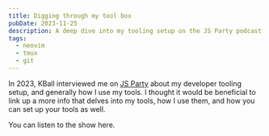 ```yaml
---
title: Digging through my tool box
pubDate: 2023-11-25
description: A deep dive into my tooling setup on the JS Party podcast
tags:
  - neovim
  - tmux
  - git
---
```



In 2023, KBall interviewed me on [JS Party](https://jsparty.fm) about my developer tooling setup, and generally how I use my tools. I thought
it would be beneficial to link up a more info that delves into my tools, how I use them, and how you can set up your tools as well.

You can listen to the show here.

<Audio episode={278} />

This is a great overview of what typically goes into my daily workflow and the tools I use to get my job done. I
absoluately believe that one should always use the right tool for the job, and that translates into my tools constantly
changing as I learn, grow, and evolve! For example, the first tool I talk about in the episode is about the wonderful
[Kitty](https://sw.kovidgoyal.net/kitty/#) terminal emulator but in the months since this show has gone out, I have switched off that and over to
[WezTerm](https://wezfurlong.org/wezterm/index.html). As my tooling changes I tend to keep my [/uses](/uses) page
up-to-date, so check there for the latest and greatest!

Of course, the major star of my tooling workflow is my [dotfiles](https://github.com/nicknisi/dotfiles)! With this
setup, I can go from new machine to ready to work in less than 20 minutes by relying on tools like
[Homebrew](https://brew.sh), [Git](https://git-scm.com/), and [Neovim](https://neovim.io). I catalog my journey from Vim
novice to ~expert~ where I'm at now [here](/vim)

## A Video Walkthrough

I spoke to [Josh Medeski](https://www.joshmedeski.com) about my tooling setup and how it's changed over the years. It's a fun show and definitely
worth a watch.

<Video videoId="17o9QrCcF_o" />

It categorizes the changes that have happened since my somewhat popular video on the same subject from years earlier.
You can watch that [here](https://www.youtube.com/watch?v=5r6yzFEXajQ).
